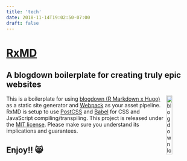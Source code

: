 ```yaml
---
title: 'tech'
date: 2018-11-14T19:02:50-07:00
draft: false
---
```


# [RxMD](https://github.com/Real-Currents/rx-md)

## A blogdown boilerplate for creating truly epic websites
<a href="https://bookdown.org/yihui/blogdown">
    <img src="https://bookdown.org/yihui/blogdown/images/logo.png"
         alt="blogdown logo" style="max-width: 80px" width="20%" align="right" />
</a>


This is a boilerplate for using [blogdown (R Markdown x Hugo)](https://github.com/rstudio/blogdown/) as a static site generator and [Webpack](https://webpack.js.org/) as your asset pipeline. RxMD is setup to use [PostCSS](http://postcss.org/) and [Babel](https://babeljs.io/) for CSS and JavaScript compiling/transpiling. This project is released under the [MIT license](LICENSE). Please make sure you understand its implications and guarantees.
<br />

## Enjoy!! 😸

